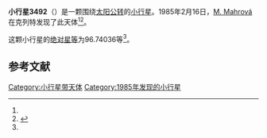 {{Infobox planet
| bgcolour = #FFFFC0
| name = 3492 Petra-Pepi
| symbol = 
| image = 
| caption = 
| discovery = yes
| discovery_ref = 
| discoverer = [[M._Mahrová|M. Mahrová]]
| discovery_site = [[克列特|克列特]] 
| discovered = 1985年2月16日
| designations = yes
| mp_name = 
| named_after = 
| alt_names = 1985 DQ/ 1951 CG / 1977 JD1 / 1978 SA1 / 1978 TK9 / 1980 CB
| mp_category = [[主带小行星|主带小行星]]
| orbit_ref = <ref name="a">[http://ssd.jpl.nasa.gov/sbdb.cgi?sstr=3492 3492 Petra-Pepi] {{Wayback|url=http://ssd.jpl.nasa.gov/sbdb.cgi?sstr=3492 |date=20201020153946 }}，小行星數據庫瀏覽器（JPL Small-Body Database Browser）－[[美国国家航空航天局|美国国家航空航天局]]喷气推进实验室</ref>
| epoch = 2456400.5 (2013年4月18日更新)
| aphelion = {{convert|2.9953291|AU|km|3|abbr=on|lk=out}}
| perihelion = {{convert|2.2372503|AU|km|3|abbr=on}}
| semimajor = {{convert|2.6162897|AU|km|3|abbr=on}}
| eccentricity = 0.1448767
| period = 1545.707007 [[日|日]]<br />4.23[[儒略年|儒略年]]
| avg_speed = 
| inclination = 13.60458
| asc_node = 138.89696
| mean_anomaly = 
| arg_peri = 96.74036
| satellites = 
| physical_characteristics = yes
| dimensions = 
| mass = 
| density = 
| surface_grav = 
| escape_velocity = 
| sidereal_day = 
| axial_tilt = 
| pole_ecliptic_lat = 
| pole_ecliptic_lon = 
| albedo = 
| temperatures= 
| temp_name1 = 
| mean_temp_1 = 
| max_temp_1 = 
| temp_name2 = 
| max_temp_2 = 
| spectral_type = 
| abs_magnitude = 96.74036
}}

'''小行星3492'''（{{lang-en|3492 Petra-Pepi}}）是一颗围绕[[太阳|太阳]][[公转|公转]]的[[小行星|小行星]]。1985年2月16日，[[M._Mahrová|M. Mahrová]]在克列特发现了此天体<ref name="a" /><ref>{{cite news|title=小行星列表|url=http://cfa-www.harvard.edu/iau/lists/NumberedMPs.txt|accessdate=2013-07-08|newspaper=哈佛大学|archive-date=2008-05-17|archive-url=https://web.archive.org/web/20080517010638/http://cfa-www.harvard.edu/iau/lists/NumberedMPs.txt|dead-url=no}}</ref>。

这颗小行星的[[绝对星等|绝对星等]]为96.74036等<ref name="a" />。

==参考文献==
{{reflist}}
{{Minor Planet Number|[[小行星3491|小行星3491]]|[[小行星3493|小行星3493]]}}

{{小天体}}

[[Category:小行星带天体|Category:小行星带天体]]
[[Category:1985年发现的小行星|Category:1985年发现的小行星]]

{{asteroid-stub}}